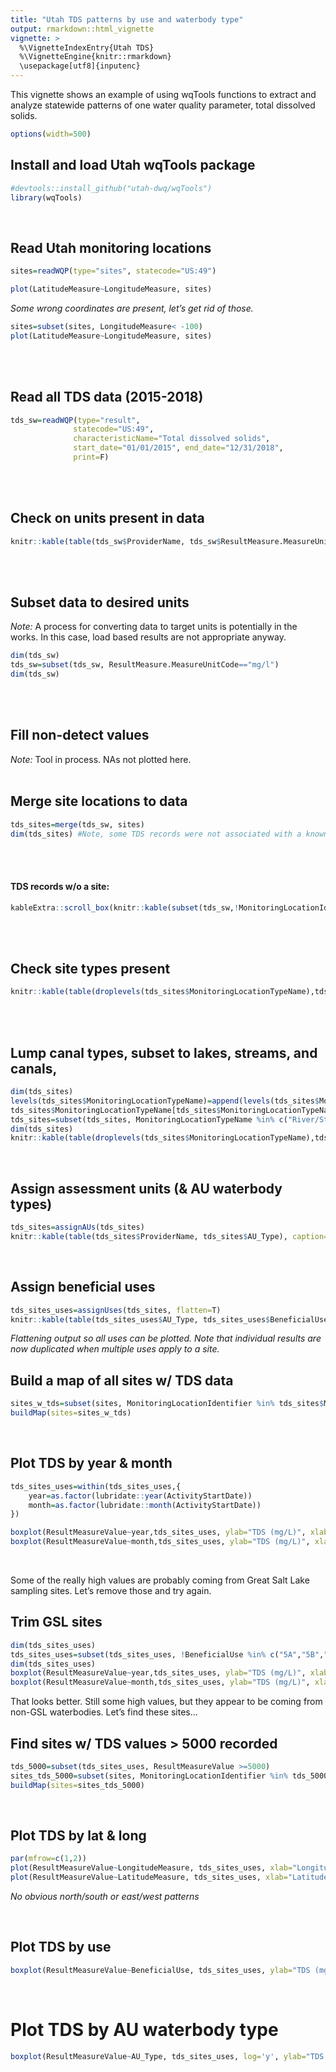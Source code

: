 ```yaml
---
title: "Utah TDS patterns by use and waterbody type"
output: rmarkdown::html_vignette
vignette: >
  %\VignetteIndexEntry{Utah TDS}
  %\VignetteEngine{knitr::rmarkdown}
  \usepackage[utf8]{inputenc}
---
```


This vignette shows an example of using wqTools functions to extract and analyze statewide patterns of one water quality parameter, total dissolved solids.

```r
options(width=500)
```

## Install and load Utah wqTools package
```r
#devtools::install_github("utah-dwq/wqTools")
library(wqTools)
```
<br>

## Read Utah monitoring locations
```r

sites=readWQP(type="sites", statecode="US:49")
```
```r
plot(LatitudeMeasure~LongitudeMeasure, sites)
```

*Some wrong coordinates are present, let's get rid of those.*
```r
sites=subset(sites, LongitudeMeasure< -100)
plot(LatitudeMeasure~LongitudeMeasure, sites)
```
<br>
<br>


## Read all TDS data (2015-2018)
```r
tds_sw=readWQP(type="result",
			  statecode="US:49",
			  characteristicName="Total dissolved solids",
			  start_date="01/01/2015", end_date="12/31/2018",
			  print=F)
```
<br>
<br>

## Check on units present in data
```r
knitr::kable(table(tds_sw$ProviderName, tds_sw$ResultMeasure.MeasureUnitCode), caption="Units present in TDS dataset.")
```
<br>
<br>

## Subset data to desired units
*Note:* A process for converting data to target units is potentially in the works. In this case, load based results are not appropriate anyway.
```r
dim(tds_sw)
tds_sw=subset(tds_sw, ResultMeasure.MeasureUnitCode=="mg/l")
dim(tds_sw)
```
<br>
<br>

## Fill non-detect values
*Note:* Tool in process. NAs not plotted here.
<br>
<br>

## Merge site locations to data
```r
tds_sites=merge(tds_sw, sites)
dim(tds_sites) #Note, some TDS records were not associated with a known site
```
<br>
<br>

#### TDS records w/o a site:
```r
kableExtra::scroll_box(knitr::kable(subset(tds_sw,!MonitoringLocationIdentifier%in%sites$MonitoringLocationIdentifier)), width="100%", height="500px")
```
<br>
<br>

## Check site types present
```r
knitr::kable(table(droplevels(tds_sites$MonitoringLocationTypeName),tds_sites$ProviderName), caption="Site types present in TDS dataset")
```
<br>
<br>

## Lump canal types, subset to lakes, streams, and canals, 
```r
dim(tds_sites)
levels(tds_sites$MonitoringLocationTypeName)=append(levels(tds_sites$MonitoringLocationTypeName),"Canal")
tds_sites$MonitoringLocationTypeName[tds_sites$MonitoringLocationTypeName %in% c("Canal Drainage","Canal Irrigation","Canal Transport")]="Canal"
tds_sites=subset(tds_sites, MonitoringLocationTypeName %in% c("River/Stream","Stream","Lake","Lake, Reservoir, Impoundment","Canal"))
dim(tds_sites)
knitr::kable(table(droplevels(tds_sites$MonitoringLocationTypeName),tds_sites$ProviderName), caption="Site types present in TDS dataset following subset to desired site types and grouping canals to single type.")
```
<br>

## Assign assessment units (& AU waterbody types)
```r
tds_sites=assignAUs(tds_sites)
knitr::kable(table(tds_sites$ProviderName, tds_sites$AU_Type), caption="AU types present in TDS dataset by database provider.")
```
<br>


## Assign beneficial uses
```r
tds_sites_uses=assignUses(tds_sites, flatten=T)
knitr::kable(table(tds_sites_uses$AU_Type, tds_sites_uses$BeneficialUse))  
```

*Flattening output so all uses can be plotted. Note that individual results are now duplicated when multiple uses apply to a site.*
<br>

## Build a map of all sites w/ TDS data
```r
sites_w_tds=subset(sites, MonitoringLocationIdentifier %in% tds_sites$MonitoringLocationIdentifier) #Extract selected sites w/ TDS data 
buildMap(sites=sites_w_tds)
```
<br>

## Plot TDS by year & month
```r
tds_sites_uses=within(tds_sites_uses,{
	year=as.factor(lubridate::year(ActivityStartDate))
	month=as.factor(lubridate::month(ActivityStartDate))
})

boxplot(ResultMeasureValue~year,tds_sites_uses, ylab="TDS (mg/L)", xlab="Year")
boxplot(ResultMeasureValue~month,tds_sites_uses, ylab="TDS (mg/L)", xlab="Month")
```
<br>

Some of the really high values are probably coming from Great Salt Lake sampling sites. Let's remove those and try again.  

## Trim GSL sites
```r
dim(tds_sites_uses)
tds_sites_uses=subset(tds_sites_uses, !BeneficialUse %in% c("5A","5B","5C","5D","5E"))
dim(tds_sites_uses)
boxplot(ResultMeasureValue~year,tds_sites_uses, ylab="TDS (mg/L)", xlab="Year")
boxplot(ResultMeasureValue~month,tds_sites_uses, ylab="TDS (mg/L)", xlab="Month")
```

That looks better. Still some high values, but they appear to be coming from non-GSL waterbodies. Let's find these sites...
<br>

## Find sites w/ TDS values > 5000 recorded
```r
tds_5000=subset(tds_sites_uses, ResultMeasureValue >=5000)
sites_tds_5000=subset(sites, MonitoringLocationIdentifier %in% tds_5000$MonitoringLocationIdentifier)
buildMap(sites=sites_tds_5000)
```
<br>

## Plot TDS by lat & long
```r
par(mfrow=c(1,2))
plot(ResultMeasureValue~LongitudeMeasure, tds_sites_uses, xlab="Longitude (dd)", ylab="TDS (mg/L)", log='y')
plot(ResultMeasureValue~LatitudeMeasure, tds_sites_uses, xlab="Latitude (dd)", ylab="TDS (mg/L)", log='y')
```

*No obvious north/south or east/west patterns*

<br>

## Plot TDS by use
```r
boxplot(ResultMeasureValue~BeneficialUse, tds_sites_uses, ylab="TDS (mg/L)", log='y', xlab="Beneficial use class")

```
<br>

# Plot TDS by AU waterbody type
```r
boxplot(ResultMeasureValue~AU_Type, tds_sites_uses, log='y', ylab="TDS (mg/L)", xlab="AU waterbody type")

```




